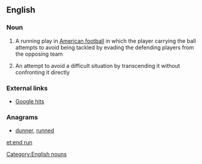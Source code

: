 ==English==
===Noun===
{{en-noun|sg=[[end]] [[run]]}}

# A running play in [[American football]] in which the player carrying the ball attempts to avoid being tackled by evading the defending players from the opposing team
# {{informal|by extension}} An attempt to avoid a difficult situation by transcending it without confronting it directly

===External links===
*[http://www.google.com/search?hl=en&q=%22an+end+run+around%22&btnG=Search Google hits]

===Anagrams===
* [[dunner#English|dunner]], [[runned#English|runned]]

[[Category:English nouns]]

[[et:end run]]